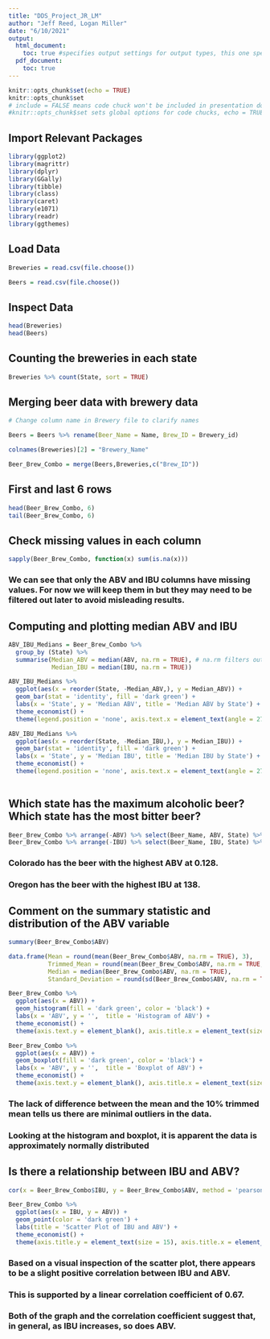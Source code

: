 ---
title: "DDS_Project_JR_LM"
author: "Jeff Reed, Logan Miller"
date: "6/10/2021"
output: 
  html_document:
    toc: true #specifies output settings for output types, this one specifies no table of contents
  pdf_document:
    toc: true
---

```{r setup, include=FALSE}
knitr::opts_chunk$set(echo = TRUE)
knitr::opts_chunk$set
# include = FALSE means code chuck won't be included in presentation documents
#knitr::opts_chunk$set sets global options for code chucks, echo = TRUE means by default all chunk will show in final
```


## Import Relevant Packages
```{r}

library(ggplot2) 
library(magrittr) 
library(dplyr) 
library(GGally)
library(tibble) 
library(class) 
library(caret) 
library(e1071)
library(readr)
library(ggthemes)

```

## Load Data

```{r results='hide'}
Breweries = read.csv(file.choose())

Beers = read.csv(file.choose())

```

## Inspect Data
```{r}
head(Breweries)
head(Beers)
```

## Counting the breweries in each state
```{r}
Breweries %>% count(State, sort = TRUE)
```

## Merging beer data with brewery data
```{r}
# Change column name in Brewery file to clarify names

Beers = Beers %>% rename(Beer_Name = Name, Brew_ID = Brewery_id)

colnames(Breweries)[2] = "Brewery_Name" 

Beer_Brew_Combo = merge(Beers,Breweries,c("Brew_ID")) 


```

## First and last 6 rows
```{r}

head(Beer_Brew_Combo, 6)
tail(Beer_Brew_Combo, 6)
```

## Check missing values in each column

```{r}
sapply(Beer_Brew_Combo, function(x) sum(is.na(x)))
```
### We can see that only the ABV and IBU columns have missing values. For now we will keep them in but they may need to be filtered out later to avoid misleading results.

## Computing and plotting median ABV and IBU
```{r}


ABV_IBU_Medians = Beer_Brew_Combo %>% 
  group_by (State) %>% 
  summarise(Median_ABV = median(ABV, na.rm = TRUE), # na.rm filters out the missing values when computing value
            Median_IBU = median(IBU, na.rm = TRUE)) 

ABV_IBU_Medians %>% 
  ggplot(aes(x = reorder(State, -Median_ABV,), y = Median_ABV)) + 
  geom_bar(stat = 'identity', fill = 'dark green') +
  labs(x = 'State', y = 'Median ABV', title = 'Median ABV by State') +
  theme_economist() +
  theme(legend.position = 'none', axis.text.x = element_text(angle = 270, hjust = 1)) 

ABV_IBU_Medians %>% 
  ggplot(aes(x = reorder(State, -Median_IBU,), y = Median_IBU)) + 
  geom_bar(stat = 'identity', fill = 'dark green') +
  labs(x = 'State', y = 'Median IBU', title = 'Median IBU by State') +
  theme_economist() +
  theme(legend.position = 'none', axis.text.x = element_text(angle = 270, hjust = 1))
 
```
## Which state has the maximum alcoholic beer? Which state has the most bitter beer?
```{r}
Beer_Brew_Combo %>% arrange(-ABV) %>% select(Beer_Name, ABV, State) %>% head(1)
Beer_Brew_Combo %>% arrange(-IBU) %>% select(Beer_Name, IBU, State) %>% head(1)
```
### Colorado has the beer with the highest ABV at 0.128.
### Oregon has the beer with the highest IBU at 138.

## Comment on the summary statistic and distribution of the ABV variable
```{r}
summary(Beer_Brew_Combo$ABV)

data.frame(Mean = round(mean(Beer_Brew_Combo$ABV, na.rm = TRUE), 3), 
           Trimmed_Mean = round(mean(Beer_Brew_Combo$ABV, na.rm = TRUE, trim = 0.1), 3),
           Median = median(Beer_Brew_Combo$ABV, na.rm = TRUE),
           Standard_Deviation = round(sd(Beer_Brew_Combo$ABV, na.rm = TRUE), 3))

Beer_Brew_Combo %>% 
  ggplot(aes(x = ABV)) + 
  geom_histogram(fill = 'dark green', color = 'black') +
  labs(x = 'ABV', y = '',  title = 'Histogram of ABV') +
  theme_economist() +
  theme(axis.text.y = element_blank(), axis.title.x = element_text(size = 15),legend.position = 'none')

Beer_Brew_Combo %>% 
  ggplot(aes(x = ABV)) + 
  geom_boxplot(fill = 'dark green', color = 'black') +
  labs(x = 'ABV', y = '',  title = 'Boxplot of ABV') +
  theme_economist() +
  theme(axis.text.y = element_blank(), axis.title.x = element_text(size = 15),legend.position = 'none')
```

### The lack of difference between the mean and the 10% trimmed mean tells us there are minimal outliers in the data.
### Looking at the histogram and boxplot, it is apparent the data is approximately normally distributed

## Is there a relationship between IBU and ABV?
```{r}

cor(x = Beer_Brew_Combo$IBU, y = Beer_Brew_Combo$ABV, method = 'pearson', use = 'na.or.complete')

Beer_Brew_Combo %>% 
  ggplot(aes(x = IBU, y = ABV)) +
  geom_point(color = 'dark green') +
  labs(title = 'Scatter Plot of IBU and ABV') +
  theme_economist() +
  theme(axis.title.y = element_text(size = 15), axis.title.x = element_text(size = 15),legend.position = 'none')
```

### Based on a visual inspection of the scatter plot, there appears to be a slight positive correlation between IBU and ABV.
### This is supported by a linear correlation coefficient of 0.67.
### Both of the graph and the correlation coefficient suggest that, in general, as IBU increases, so does ABV.
